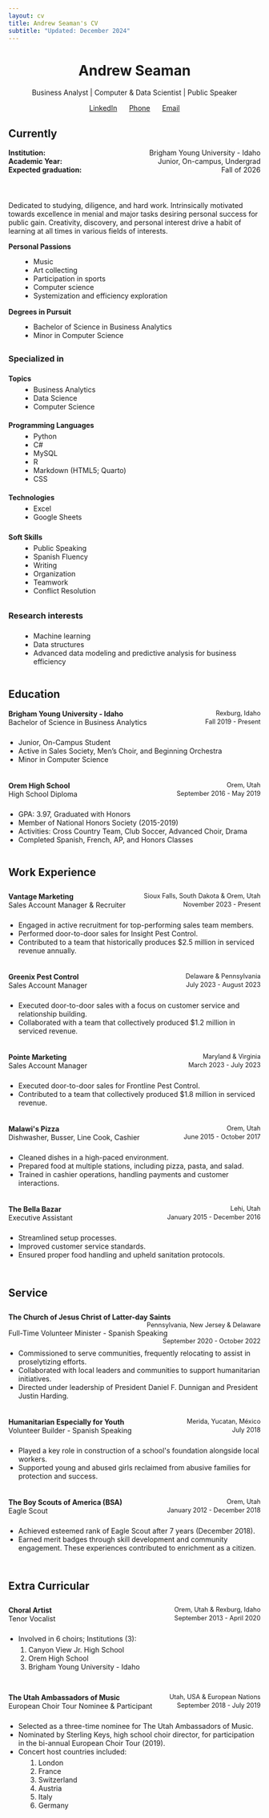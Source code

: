 ```yaml
---
layout: cv
title: Andrew Seaman's CV
subtitle: "Updated: December 2024"
---
```


<div style="text-align: center;">
<h1>Andrew Seaman</h1>
<p>Business Analyst | Computer & Data Scientist | Public Speaker</p>
<div style="text-align: center;">
<a href="https://www.linkedin.com/in/andrew-james-seaman/" style="margin-right: 20px;">LinkedIn</a>
<a href="tel:801-318-6464" style="margin-right: 20px;">Phone</a>
<a href="mailto:andrewjseaman17@gmail.com">Email</a>
</div>
</div>


## Currently
```{=html}
<!-- Headers -->
<div>
    <!-- Institution -->
    <p style="margin: 0;">
        <span style="font-weight: bold;">Institution:</span>
        <span style="float: right;">Brigham Young University - Idaho</span>
    </p>
    <!-- Academic Year -->
    <p style="clear: both; margin: 0;">
        <span style="font-weight: bold;">Academic Year:</span>
        <span style="float: right;">Junior, On-campus, Undergrad</span>
    </p>
    <!-- Expected graduation -->
    <p style="clear: both; margin: 0;">
        <span style="font-weight: bold;">Expected graduation:</span>
        <span style="float: right;">Fall of 2026</span>
    </p>
    <!-- Personal values and insight -->
    <p style="padding-top: 40px;">
        <span style ="float-left;">Dedicated to studying, diligence, and hard work. Intrinsically motivated towards excellence in menial and major tasks desiring personal success for public gain. Creativity, discovery, and personal interest drive a habit of learning at all times in various fields of interests.</span>
    </p>
</div>

<!-- Personal Passions -->
<div style="overflow: hidden;">
    <!-- Header -->
    <p style="margin: 0;">
        <span style="float: left; font-weight: bold;">Personal Passions</span>
    </p>
    <!-- Bullet List -->
    <ul style="text-align: left; padding-left: 50px; margin-top: 30px; margin-bottom: 5px;">
        <li>Music</li>
        <li>Art collecting</li>
        <li>Participation in sports</li>
        <li>Computer science</li>
        <li>Systemization and efficiency exploration</li>
    </ul>
</div>

<!-- Degrees in Pursuit -->
<div style="padding-top: 10px; overflow: hidden;">
    <!-- Header -->
    <p style="margin: 0;">
        <span style="float: left; font-weight: bold;">Degrees in Pursuit</span>
    </p>
    <!-- Bullet List -->
    <ul style="text-align: left; padding-left: 50px; margin-top: 30px; margin-bottom: 5px;">
        <li>Bachelor of Science in Business Analytics</li>
        <li>Minor in Computer Science</li>
    </ul>
</div>
```

### Specialized in
<!-- Topics, Programming Languages, Technologies, Soft Skills -->
```{=html}
<div style="overflow: hidden;">
    
    <!-- Topics -->
    <div style="padding-top: 5px;">
        <p style="margin: 0;">
            <span style="font-weight: bold;">Topics</span>
        </p>
        <ul style="text-align: left; padding-left: 50px; margin-top: 5px; margin-bottom: 5px;">
            <li>Business Analytics</li>
            <li>Data Science</li>
            <li>Computer Science</li>
        </ul>
    </div>

    <!-- Programming Languages -->
    <div style="padding-top: 15px;">
        <p style="margin: 0;">
            <span style="font-weight: bold;">Programming Languages</span>
        </p>
        <ul style="text-align: left; padding-left: 50px; margin-top: 5px; margin-bottom: 5px;">
            <li>Python</li>
            <li>C#</li>
            <li>MySQL</li>
            <li>R</li>
            <li>Markdown (HTML5; Quarto)</li>
            <li>CSS</li>
        </ul>
    </div>

    <!-- Technologies -->
    <div style="padding-top: 15px; padding-bottom: 3px;">
        <p style="margin: 0;">
            <span style="font-weight: bold;">Technologies</span>
        </p>
        <ul style="text-align: left; padding-left: 50px; margin-top: 5px; margin-bottom: 5px;">
            <li>Excel</li>
            <li>Google Sheets</li>
        </ul>
    </div>

    <!-- Soft Skills -->
    <div style="padding-top: 15px; padding-bottom: 3px;">
        <p style="margin: 0;">
            <span style="font-weight: bold;">Soft Skills</span>
        </p>
        <ul style="text-align: left; padding-left: 50px; margin-top: 5px; margin-bottom: 5px;">
            <li>Public Speaking</li>
            <li>Spanish Fluency</li>
            <li>Writing</li>
            <li>Organization</li>
            <li>Teamwork</li>
            <li>Conflict Resolution</li>
        </ul>
    </div>
</div>
```

### Research interests
```{=html}
<!-- Research interests -->
<div style="padding-bottom: 10px; overflow: hidden;">
    <ul style="text-align: left; padding-left: 50px; margin-top: 5px; margin-bottom: 5px;">
        <li>Machine learning</li>
        <li>Data structures</li>
        <li>Advanced data modeling and predictive analysis for business efficiency</li>
    </ul>
</div>
```

## Education
```{=html}
<div style=" padding-bottom: 10px;">
    <!-- Brigham Young University - Idaho -->
    <div style="overflow: hidden;">
        <!-- Header with aligned location -->
        <p style="margin: 0;">
            <span style="float: left; font-weight: bold;">Brigham Young University - Idaho</span>
            <span style="float: right; font-size: 0.9em;">Rexburg, Idaho</span>
        </p>
        <!-- Subheader with aligned timeframe -->
        <p style="clear: both; margin: 0;">
            <span style="float: left; font-weight: italic;">Bachelor of Science in Business Analytics</span>
            <span style="float: right; font-size: 0.9em;">Fall 2019 - Present</span>
        </p>
        <!-- Bullet List -->
        <ul style="text-align: left; padding-left: 20px; margin-top: 40px; margin-bottom: 5px;">
            <li>Junior, On-Campus Student</li>
            <li>Active in Sales Society, Men’s Choir, and Beginning Orchestra</li>
            <li>Minor in Computer Science</li>
        </ul>
    </div>


    <!-- Orem High School -->
    <div style="padding-top: 30px; overflow: hidden;">
        <!-- Header with aligned location -->
        <p style="margin: 0;">
            <span style="float: left; font-weight: bold;">Orem High School</span>
            <span style="float: right; font-size: 0.9em;">Orem, Utah</span>
        </p>
        <!-- Subheader with aligned timeframe -->
        <p style="clear: both; margin: 0;">
            <span style="float: left; font-weight: italic;">High School Diploma</span>
            <span style="float: right; font-size: 0.9em;">September 2016 - May 2019</span>
        </p>
        <!-- Bullet List -->
        <ul style="text-align: left; padding-left: 20px; margin-top: 40px; margin-bottom: 5px;">
            <li>GPA: 3.97, Graduated with Honors</li>
            <li>Member of National Honors Society (2015-2019)</li>
            <li>Activities: Cross Country Team, Club Soccer, Advanced Choir, Drama</li>
            <li>Completed Spanish, French, AP, and Honors Classes</li>
        </ul>
    </div>
</div>
```

## Work Experience
```{=html}
<!-- Vantage Marketing -->
<div style="padding-top: 10px; padding-bottom: 20px; overflow: hidden;">
    <!-- Header with aligned location -->
    <p style="margin: 0;">
        <span style="float: left; font-weight: bold;">Vantage Marketing</span>
        <span style="float: right; font-size: 0.9em;">Sioux Falls, South Dakota & Orem, Utah</span>
    </p>
    <!-- Subheader with aligned timeframe -->
    <p style="clear: both; margin: 0;">
        <span style="float: left; font-weight: italic;">Sales Account Manager & Recruiter</span>
        <span style="float: right; font-size: 0.9em;">November 2023 - Present</span>
    </p>
    <!-- Bullet List -->
    <ul style="text-align: left; padding-left: 20px; margin-top: 40px; margin-bottom: 5px;">
        <li>Engaged in active recruitment for top-performing sales team members.</li>
        <li>Performed door-to-door sales for Insight Pest Control.</li>
        <li>Contributed to a team that historically produces $2.5 million in serviced revenue annually.</li>
    </ul>
</div>

<!-- Greenix Pest Control -->
<div style="padding-top: 10px; padding-bottom: 20px; overflow: hidden;">
    <!-- Header with aligned location -->
    <p style="margin: 0;">
        <span style="float: left; font-weight: bold;">Greenix Pest Control</span>
        <span style="float: right; font-size: 0.9em;">Delaware & Pennsylvania</span>
    </p>
    <!-- Subheader with aligned timeframe -->
    <p style="clear: both; margin: 0;">
        <span style="float: left; font-weight: italic;">Sales Account Manager</span>
        <span style="float: right; font-size: 0.9em;">July 2023 - August 2023</span>
    </p>
    <!-- Bullet List -->
    <ul style="text-align: left; padding-left: 20px; margin-top: 40px; margin-bottom: 5px;">
        <li>Executed door-to-door sales with a focus on customer service and relationship building.</li>
        <li>Collaborated with a team that collectively produced $1.2 million in serviced revenue.</li>
    </ul>
</div>

<!-- Pointe Marketing -->
<div style="padding-top: 10px; padding-bottom: 20px; overflow: hidden;">
    <!-- Header with aligned location -->
    <p style="margin: 0;">
        <span style="float: left; font-weight: bold;">Pointe Marketing</span>
        <span style="float: right; font-size: 0.9em;">Maryland & Virginia</span>
    </p>
    <!-- Subheader with aligned timeframe -->
    <p style="clear: both; margin: 0;">
        <span style="float: left; font-weight: italic;">Sales Account Manager</span>
        <span style="float: right; font-size: 0.9em;">March 2023 - July 2023</span>
    </p>
    <!-- Bullet List -->
    <ul style="text-align: left; padding-left: 20px; margin-top: 40px; margin-bottom: 5px;">
        <li>Executed door-to-door sales for Frontline Pest Control.</li>
        <li>Contributed to a team that collectively produced $1.8 million in serviced revenue.</li>
    </ul>
</div>

<!-- Malawi's Pizza -->
<div style="padding-top: 10px; padding-bottom: 20px; overflow: hidden;">
    <!-- Header with aligned location -->
    <p style="margin: 0;">
        <span style="float: left; font-weight: bold;">Malawi's Pizza</span>
        <span style="float: right; font-size: 0.9em;">Orem, Utah</span>
    </p>
    <!-- Subheader with aligned timeframe -->
    <p style="clear: both; margin: 0;">
        <span style="float: left; font-weight: italic;">Dishwasher, Busser, Line Cook, Cashier</span>
        <span style="float: right; font-size: 0.9em;">June 2015 - October 2017</span>
    </p>
    <!-- Bullet List -->
    <ul style="text-align: left; padding-left: 20px; margin-top: 40px; margin-bottom: 5px;">
        <li>Cleaned dishes in a high-paced environment.</li>
        <li>Prepared food at multiple stations, including pizza, pasta, and salad.</li>
        <li>Trained in cashier operations, handling payments and customer interactions.</li>
    </ul>
</div>

<!-- The Bella Bazar -->
<div style="padding-top: 10px; padding-bottom: 20px; overflow: hidden;">
    <!-- Header with aligned location -->
    <p style="margin: 0;">
        <span style="float: left; font-weight: bold;">The Bella Bazar</span>
        <span style="float: right; font-size: 0.9em;">Lehi, Utah</span>
    </p>
    <!-- Subheader with aligned timeframe -->
    <p style="clear: both; margin: 0;">
        <span style="float: left; font-weight: italic;">Executive Assistant</span>
        <span style="float: right; font-size: 0.9em;">January 2015 - December 2016</span>
    </p>
    <!-- Bullet List -->
    <ul style="text-align: left; padding-left: 20px; margin-top: 40px; margin-bottom: 5px;">
        <li>Streamlined setup processes.</li>
        <li>Improved customer service standards.</li>
        <li>Ensured proper food handling and upheld sanitation protocols.</li>
    </ul>
</div>
```

## Service
```{=html}
<!-- The Church of Jesus Christ of Latter-day Saints -->
<div style="padding-top: 10px; padding-bottom: 20px; overflow: hidden;">
    <!-- Header with aligned location -->
    <p style="margin: 0;">
        <span style="float: left; font-weight: bold;">The Church of Jesus Christ of Latter-day Saints</span>
        <span style="float: right; font-size: 0.9em;">Pennsylvania, New Jersey & Delaware</span>
    </p>
    <!-- Subheader with aligned timeframe -->
    <p style="clear: both; margin: 0;">
        <span style="float: left; font-weight: italic;">Full-Time Volunteer Minister - Spanish Speaking</span>
        <span style="float: right; font-size: 0.9em;">September 2020 - October 2022</span>
    </p>
    <!-- Bullet List -->
    <ul style="text-align: left; padding-left: 20px; margin-top: 40px; margin-bottom: 5px;">
        <li>Commissioned to serve communities, frequently relocating to assist in proselytizing efforts.</li>
        <li>Collaborated with local leaders and communities to support humanitarian initiatives.</li>
        <li>Directed under leadership of President Daniel F. Dunnigan and President Justin Harding.</li>
    </ul>
</div>

<!-- Humanitarian Especially for Youth -->
<div style="padding-top: 10px; padding-bottom: 20px; overflow: hidden;">
    <!-- Header with aligned location -->
    <p style="margin: 0;">
        <span style="float: left; font-weight: bold;">Humanitarian Especially for Youth</span>
        <span style="float: right; font-size: 0.9em;">Merida, Yucatan, México</span>
    </p>
    <!-- Subheader with aligned timeframe -->
    <p style="clear: both; margin: 0;">
        <span style="float: left; font-weight: italic;">Volunteer Builder - Spanish Speaking</span>
        <span style="float: right; font-size: 0.9em;">July 2018</span>
    </p>
    <!-- Bullet List -->
    <ul style="text-align: left; padding-left: 20px; margin-top: 40px; margin-bottom: 5px;">
        <li>Played a key role in construction of a school's foundation alongside local workers.</li>
        <li>Supported young and abused girls reclaimed from abusive families for protection and success.</li>
    </ul>
</div>

<!-- The Boy Scouts of America (BSA) -->
<div style="padding-top: 10px; padding-bottom: 20px; overflow: hidden;">
    <!-- Header with aligned location  -->
    <p style="margin: 0;">
        <span style="float: left; font-weight: bold;">The Boy Scouts of America (BSA)</span>
        <span style="float:right; font-size: 0.9em;">Orem, Utah</span>
    </p>
    <!-- Subheader with aligned timeframe -->
    <p style="clear: both; margin: 0;">
        <span style="float:left; font-weight: italic;">Eagle Scout</span>
        <span style="float:right; font-size: 0.9em;">January 2012 - December 2018</span>
    </p>
    <!-- Bullet List -->
    <ul style="text-align: left; padding-left: 20px; margin-top: 40px; margin-bottom: 5px;">
        <li>Achieved esteemed rank of Eagle Scout after 7 years (December 2018).</li>
        <li>Earned merit badges through skill development and community engagement. These experiences contributed to enrichment as a citizen.</li>
    </ul>
</div>
```

## Extra Curricular
```{=html}
<!-- Choral Artist -->
<div style="padding-top: 10px; padding-bottom: 20px; overflow: hidden;">
    <!-- Header with aligned location  -->
    <p style="margin: 0;">
        <span style="float: left; font-weight: bold;">Choral Artist</span>
        <span style="float: right; font-size: 0.9em;">Orem, Utah & Rexburg, Idaho</span>
    </p>
    <!-- Subheader with aligned timeframe -->
    <p style="clear: both; margin: 0;">
        <span style="float: left; font-weight: italic;">Tenor Vocalist</span>
        <span style="float: right; font-size: 0.9em;">September 2013 - April 2020</span>
    </p>
    <!-- Bullet List -->
    <ul style="text-align: left; padding-left: 20px; margin-top: 40px; margin-bottom: 5px;">
        <li>Involved in 6 choirs; Institutions (3):</li>
    </ul>
    <!-- Ordered List -->
    <ol style="text-align: left; padding-left: 40px; margin-top: 5px;">
        <li>Canyon View Jr. High School</li>
        <li>Orem High School</li>
        <li>Brigham Young University - Idaho</li>
    </ol>
</div>

<!-- The Utah Ambassadors of Music -->
<div style="padding-top: 10px; padding-bottom: 20px; overflow: hidden;">
    <!-- Header with aligned location -->
    <p style="margin: 0;">
        <span style="float: left; font-weight: bold;">The Utah Ambassadors of Music</span>
        <span style="float: right; font-size: 0.9em;">Utah, USA & European Nations</span>
    </p>
    <!-- Subheader with aligned timeframe -->
    <p style="clear: both; margin: 0;">
        <span style="float: left; font-weight: italic;">European Choir Tour Nominee & Participant</span>
        <span style="float: right; font-size: 0.9em;">September 2018 - July 2019</span>
    </p>
    <!-- Bullet List -->
    <ul style="text-align: left; padding-left: 20px; margin-top: 40px; margin-bottom: 5px;">
        <li>Selected as a three-time nominee for The Utah Ambassadors of Music.</li>
        <li>Nominated by Sterling Keys, high school choir director, for participation in the bi-annual European Choir Tour (2019).</li>
        <li>Concert host countries included:</li>
        <ol style="text-align: left; padding-left: 40px; margin-top: 5px;">
            <li>London</li>
            <li>France</li>
            <li>Switzerland</li>
            <li>Austria</li>
            <li>Italy</li>
            <li>Germany</li>
        </ol>
    </ul>
</div>
```


<!-- ### Footer

Last updated: December 2024 -->
